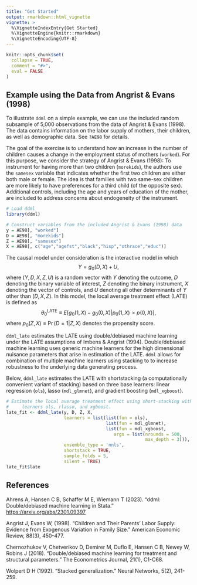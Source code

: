```yaml
---
title: "Get Started"
output: rmarkdown::html_vignette
vignette: >
  %\VignetteIndexEntry{Get Started}
  %\VignetteEngine{knitr::rmarkdown}
  %\VignetteEncoding{UTF-8}
---
```


```r
knitr::opts_chunk$set(
  collapse = TRUE,
  comment = "#>",
  eval = FALSE
)
```

## Example using the Data from Angrist & Evans (1998)

To illustrate ``ddml`` on a simple example, we can use the included random 
    subsample of 5,000 observations from the data of Angrist & Evans (1998). The
    data contains information on the labor supply of mothers, their children, as
    well as demographic data. See ``?AE98`` for details.

The goal of the exercise is to understand how an increase in the number of 
    children causes a change in the employment status of mothers (``worked``). 
    For this purpose, we consider the strategy of Angrist & Evans (1998): To 
    instrument for having more than two children (``morekids``), the authors use 
    the ``samesex`` variable that indicates whether the first two  children are 
    either both male or female. The idea is that families with two same-sex 
    children are more likely to have preferences for a third child (of the 
    opposite sex). Additional controls, including the age and years of education
    of the mother, are included to address concerns about endogeneity of the 
    instrument.

```r
# Load ddml
library(ddml)

# Construct variables from the included Angrist & Evans (1998) data
y = AE98[, "worked"]
D = AE98[, "morekids"]
Z = AE98[, "samesex"]
X = AE98[, c("age","agefst","black","hisp","othrace","educ")]
```


The causal model under consideration is the interactive model in which 
$$Y = g_0(D, X) + U,$$
where $(Y, D, X, Z, U)$ is a random vector with $Y$ denoting the outcome, $D$ 
denoting the binary variable of interest, $Z$ denoting the binary instrument, 
$X$ denoting the vector of controls, and $U$ denoting all other determinants of 
$Y$ other than $(D, X, Z)$. In this model, the local average treatment effect (LATE) is defined as
$$\theta_0^{\textrm{LATE}} \equiv  E[g_0(1, X) - g_0(0, X)\vert p_0(1, X) > p(0, X)],$$
where $p_0(Z, X) \equiv \Pr(D=1\vert Z, X)$ denotes the propensity score.

``ddml_late`` estimates the LATE using double/debiased
machine learning under the LATE assumptions of Imbens & Angrist (1994). Double/debiased
machine learning uses generic machine learners for the high
dimensional nuisance parameters that arise in estimation of the LATE. ``ddml`` allows for combination of 
multiple machine learners using stacking to to increase robustness to the underlying data generating process.

Below, ``ddml_late`` estimates the LATE with shortstacking (a computationally convenient variant of stacking) based on three base learners: linear regression (``ols``), 
lasso (``mdl_glmnet``), and gradient boosting (``mdl_xgboost``). 


```r
# Estimate the local average treatment effect using short-stacking with base
#     learners ols, rlasso, and xgboost.
late_fit <- ddml_late(y, D, Z, X,
                      learners = list(list(fun = ols),
                                      list(fun = mdl_glmnet),
                                      list(fun = mdl_xgboost,
                                         args = list(nrounds = 500,
                                                     max_depth = 3))),
                      ensemble_type = 'nnls',
                      shortstack = TRUE,
                      sample_folds = 5,
                      silent = TRUE)
late_fit$late
```

## References

Ahrens A, Hansen C B, Schaffer M E, Wiemann T (2023). "ddml: Double/debiased machine learning in Stata." <https://arxiv.org/abs/2301.09397>

Angrist J, Evans W, (1998). "Children and Their Parents' Labor Supply: Evidence 
    from Exogenous Variation in Family Size." American Economic
    Review, 88(3), 450-477.

Chernozhukov V, Chetverikov D, Demirer M, Duflo E, Hansen C B, Newey W, Robins J (2018). "Double/debiased machine learning for treatment and structural parameters." The Econometrics Journal, 21(1), C1-C68.

Wolpert D H (1992). "Stacked generalization." Neural Networks, 5(2), 241-259.


